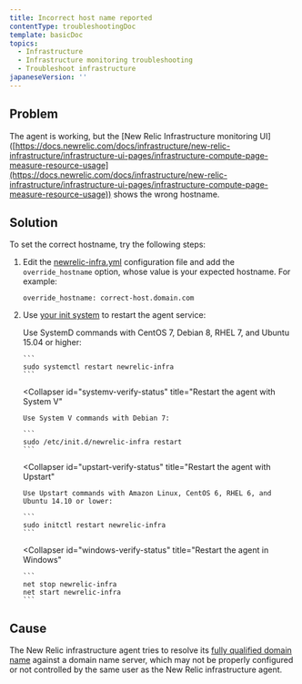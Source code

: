 ```yaml
---
title: Incorrect host name reported
contentType: troubleshootingDoc
template: basicDoc
topics:
  - Infrastructure
  - Infrastructure monitoring troubleshooting
  - Troubleshoot infrastructure
japaneseVersion: ''
---
```


## Problem

The agent is working, but the \[New Relic Infrastructure monitoring UI]([https://docs.newrelic.com/docs/infrastructure/new-relic-infrastructure/infrastructure-ui-pages/infrastructure-compute-page-measure-resource-usage](https://docs.newrelic.com/docs/infrastructure/new-relic-infrastructure/infrastructure-ui-pages/infrastructure-compute-page-measure-resource-usage)) shows the wrong hostname.

## Solution

To set the correct hostname, try the following steps:

1. Edit the [newrelic-infra.yml](https://docs.newrelic.com/docs/infrastructure/new-relic-infrastructure/configuration/configure-infrastructure-agent#config-file) configuration file and add the `override_hostname` option, whose value is your expected hostname. For example:

   ```
   override_hostname: correct-host.domain.com
   ```
2. Use [your init system](/docs/infrastructure/new-relic-infrastructure/configuration/start-stop-restart-check-infrastructure-agent-status#init-system) to restart the agent service:

   <CollapserGroup>
     <Collapser
       id="systemd-verify-status"
       title="Restart the agent with SystemD"
     >
       Use SystemD commands with CentOS 7, Debian 8, RHEL 7, and Ubuntu 15.04 or higher:

       ```
       sudo systemctl restart newrelic-infra
       ```
     </Collapser>

     <Collapser
       id="systemv-verify-status"
       title="Restart the agent with System V"
     >
       Use System V commands with Debian 7:

       ```
       sudo /etc/init.d/newrelic-infra restart
       ```
     </Collapser>

     <Collapser
       id="upstart-verify-status"
       title="Restart the agent with Upstart"
     >
       Use Upstart commands with Amazon Linux, CentOS 6, RHEL 6, and Ubuntu 14.10 or lower:

       ```
       sudo initctl restart newrelic-infra
       ```
     </Collapser>

     <Collapser
       id="windows-verify-status"
       title="Restart the agent in Windows"
     >
       ```
       net stop newrelic-infra
       net start newrelic-infra
       ```
     </Collapser>
   </CollapserGroup>

## Cause

The New Relic infrastructure agent tries to resolve its [fully qualified domain name](https://en.wikipedia.org/wiki/Fully_qualified_domain_name) against a domain name server, which may not be properly configured or not controlled by the same user as the New Relic infrastructure agent.

